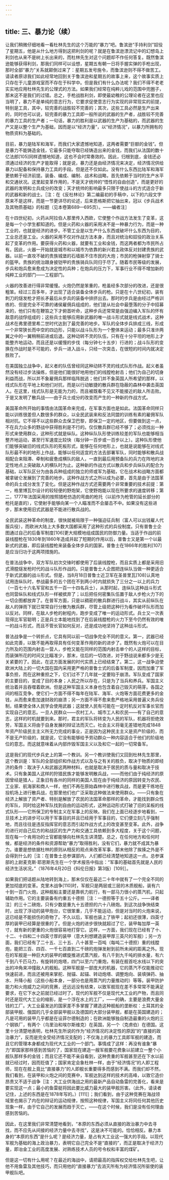 ```yaml
---
---
---
```

title: 三、暴力论（续）
---



让我们稍微仔细地看一看杜林先生的这个万能的“暴力”吧。鲁滨逊“手持利剑”奴役了星期五，他是从什么地方得到这把利剑的呢？就是在鲁滨逊漂流记中的幻想岛上利剑也从来不是树上长出来的，而杜林先生对这个问题却不作任何答复。既然鲁滨逊能够获得利剑，那我们同样可以设想，星期五有朝一日将手握实弹的手枪出现，那时全部“暴力”关系就颠倒过来了：星期五发号施令，而鲁滨逊则不得不做苦工。请读者原谅我们如此经常地回到关于鲁滨逊和星期五的故事上来，这个故事实质上只存在于儿童游戏室而不存在于科学中。但是我们有什么办法呢？我们不得不老老实实地应用杜林先生的公理式的方法。如果我们经常在纯粹儿戏的范围中兜圈子，那末这不是我们的过错。总之，手枪战胜利剑，即使最幼稚的公理论者在这里也应当明了，暴力不是单纯的意志行为，它要求促使意志行为实现的非常现实的前提，特别是工具，其中，较完善的战胜较不完善的；其次，这些工具必然是生产出来的，同时也可以说，较完善的暴力工具即一般所说的武器的生产者，战胜较不完善的暴力工具的生产者；一句话，暴力的胜利是以武器的生产为基础的，而武器的生产又是以整个生产为基础，因而是以“经济力量”，以“经济情况”，以暴力所拥有的物质资料为基础的。

目前，暴力是陆军和海军，而我们大家遗憾地知道，这两者需要“巨额的金钱”。但是暴力不能铸造金钱，它最多只能夺取已经铸造出来的金钱，而我们从法国的数十亿法郎[105]同样遗憾地知道，这也不会时常奏效的。因此，归根到底，金钱还必须通过经济的生产才能取得；就是说，暴力还是由经济情况来决定，经济情况供给暴力以配备和保持暴力工具的手段。但是还不仅如此。没有什么东西比陆军和海军更依赖于经济前提。装备、编成、编制、战术和战略，首先依赖于当时的生产水平和交通状况。这里起变革作用的，不是天才统帅的“悟性的自由创造”，而是更好的武器的发明和士兵成分的改变；天才统帅的影响最多只限于使战斗的方式适合于新的武器和新的战士。［注：在《反杜林论》第二编最初的手稿中，以下的六段文字原来不是这样，而是一节更详尽的论述，后来恩格斯把它抽出来，冠以《步兵战术及其物质基础》的标题（见本卷第689—695页）。——编者注］

在十四世纪初，火药从阿拉伯人那里传入西欧，它使整个作战方法发生了变革，这是每一个小学生都知道的。但是火药和火器的采用决不是一种暴力行为，而是一种工业的，也就是经济的进步。不管工业是以生产什么东西或破坏什么东西为目的，工业总还是工业。火器的采用不仅对作战方法本身，而且对统治和奴役的政治关系起了变革的作用。要获得火药和火器，就要有工业和金钱，而这两者都为市民所占有。因此，火器一开始就是城市和以城市为依靠的新兴君主政体反对封建贵族的武器。以前一直攻不破的贵族城堡的石墙抵不住市民的大炮；市民的枪弹射穿了骑士的盔甲。贵族的统治跟身披铠甲的贵族骑兵队同归于尽了。随着市民等级的发展，步兵和炮兵愈来愈成为决定性的兵种；在炮兵的压力下，军事行业不得不增加新的纯粹工业的部门——工程部门。

火器的改善进行得非常缓慢。火炮仍然是笨重的，枪虽经多次部分的改进，还是很粗笨。经过三百多年，才出现了适合装备全体步兵的枪。只是在十八世纪初，装有刺刀的燧发枪才把长矛最后从步兵的装备中排挤出去。那时的步兵是由经过严格训练的、但是完全不可靠的诸侯雇佣兵组成的，他们是从社会中最堕落的分子中招募来的，他们只有在鞭笞之下才俯首听命，这种步兵还常常是由强迫编入军队的怀有敌意的战俘组成的；这些兵士能够应用新武器的唯一战斗形式就是线式战术，这种战术在弗里德里希二世时代达到了最完善的地步。军队的全体步兵排成三线，形成一个非常狭长而中空的四边形，只能以战斗队形为一个整体来运动；最多只准许两翼之中的一翼稍稍前进或后退。这种动转不灵的队伍，只有在十分平坦的地形上才能整齐地运动，而且还是以缓慢的步伐（每分钟七十五步）行进的；战斗队形的变换在作战时是不可能的，步兵一进入战斗，只经一次突击，在很短的时间内就决定胜败了。

在美国独立战争中，起义者的队伍曾经同这种动转不灵的线式队形作战。起义者虽然没有经过步法操练，但是他们能很好地用他们的线膛枪射击；他们为自己的切身利益而战，所以并不象雇佣兵那样临阵脱逃；他们并不象英国人所希望的那样，以线式队形在平地上和他们对抗，而是以行动敏捷的散兵群在隐蔽的森林中袭击英国人。在这里，线式队形是无能为力的，而且被既看不见又不能接近的敌人所击败。于是又发明了散兵战——由于兵士成分的改变而产生的一种新的作战方式。

美国革命所开始的事情由法国革命来完成，在军事方面也是如此。法国革命同样只能以训练很差但人数很多的群众，以全民武装来和反法同盟的训练有素的雇佣军队相对抗。它不得不以这些群众去保卫巴黎，即保卫一定的地区，但要做到这一点，不在兵力众多的野战中获得胜利是不行的。仅仅散兵群已经不够了；必须找出一种形式来使用群众，这种形式就是纵队。这种纵队队形使训练较差的军队也能够相当整齐地运动，甚至行军速度比较快（每分钟一百步或一百步以上）。这种队形使他们能够突破旧的线式队形的死板形式，能够在任何地形上，也就是说能够在对线式队形最不利的地形上作战，能够以任何适宜的方法去部署军队，同时能够和散兵战相配合来阻滞、牵制和疲惫成横队的敌人，一直到最后用预备队的兵力在阵地的决定性地点上突破敌人的横队时为止。这种新的作战方式以散兵和步兵纵队的配合为基础，以军队区分为由各兵种组成的独立的师或军为基础，它在战术和战略方面都被拿破仑发展到了完善的地步。这种作战方式之所以成为必要，首先是由于法国革命的兵士成分发生了变化。但是这种作战方式还需要两个非常重要的技术前提：第一，格里博瓦尔设计的较轻便的野炮架，它使野炮能以现在所要求的速度转移；第二，1777年法国采用的按照猎枪仿造的弯曲的枪托（以前作为枪管的延长部分的枪托是直的），它使射手能够向某一个人瞄准而不会屡击不中。如果没有这些进步，那末使用旧式武器是不能进行散兵战的。

全民武装这种革命的制度，很快就被局限于一种强迫征兵制（富人可以出钱雇人代服兵役），而欧洲大陆上大多数大国都采用了这种形式的兵役制度。只有普鲁士企图通过自己的后备军制度[106]更大规模地组成国民的防御力量。当适于作战的前装线膛枪在1830年到1860年造成并起了短期的作用以后，普鲁士又是第一个以最新式的武器，即后装线膛枪来装备全体步兵的国家。普鲁士在1866年的胜利[107]是应当归功于这两项措施的。

在普法战争中，双方军队初次交锋时都使用了后装线膛枪，而且实质上都是采用旧式滑膛燧发枪时代的战斗队形作战的。只是普鲁士人企图把连纵队当做一种更适合于新式武器的战斗形式。但是，当8月18日普鲁士近卫军在圣普里瓦[108]认真地试用连纵队时，参战最多的五个团在不到两小时内就损失了三分之一以上的兵力（一百七十六名军官和五千一百一十四名兵士），从那时起，连纵队这种战斗形式也同营纵队和线式队形一样被摈弃了；以后把任何密集队伍置于敌人步枪火力下的一切企图都放弃了。在普军方面，只是以稠密的散兵群进行战斗，其实从前纵队在敌人的弹雨下就已常常自行分散为散兵群，尽管上级把这种行为看作破坏队形而加以反对。同样，在敌人步枪的射程内，跑步变成了唯一的运动形式。兵士又一次表现得比军官聪明；正是兵士本能地找到了在后装线膛枪的火力下至今仍然有效的唯一的战斗形式，而且不管长官如何反对，还是成功地坚持了这种战斗形式。

普法战争是一个转折点，它具有同以前一切战争完全不同的意义。第一，武器已经如此完善，以致不能再取得具有任何变革作用的新的进步了。既然有火炮可以在目力所及的范围内射击一营人，步枪又能在同样的范围内射击单个的人这样的目标，而装弹所花的时间又比瞄准少，那末，往后的一切改进，对于野战说来都多少是无关紧要的了。因此，在这方面发展的时代实质上已经结束了。第二，这一战争迫使欧洲大陆上的一切大国在国内采用更严格的普鲁士式的后备军制度，因而加重了军事负担，而在这种重担之下，它们过不了几年就一定要陷于崩溃。军队变成了国家的主要目的，变成了目的本身；人民之所以存在，只是为了当兵和养兵。军国主义统治着并且吞噬着欧洲。但是这种军国主义本身也包含着自己毁灭的萌芽。各国之间的相互竞争，使它们一方面不得不每年在陆军、海军、火炮等方面花费更多的金钱，从而愈来愈加速财政的崩溃；另一方面不得不愈来愈严格地采用普遍义务兵役制，结果使全体人民学会使用武器；这就使人民有可能在一定时机反对军事长官而实现自己的意志。一旦人民群众——农村工人、城市工人和农民——有了自己的意志，这样的时机就要到来。那时，君主的军队将转变为人民的军队，机器将拒绝效劳，军国主义将由于自身发展的辩证法而灭亡。社会主义将毫无差错地完成1848年资产阶级民主主义所无力完成的事业，正是因为这种民主主义是资产阶级的，而不是无产阶级的，就是说，它没有能够给予劳动群众一种内容适合于他们的阶级地位的意志。而这就意味着从内部炸毁军国主义以及和它一起的一切常备军。

这是我们的现代步兵史上的第一个教训。另一个教训使我们又回到杜林先生那里，这个教训是：军队的全部组织和作战方式以及与之有关的胜负，取决于物质的即经济的条件：取决于人和武器这两种材料，也就是取决于居民的质与量和取决于技术。只有象美国人这样的狩猎民族才能够发明散兵战，——而他们由于纯经济的原因曾经是猎人，正象旧有各州的同样的美国人现在由于纯经济的原因转变为农民、工业家、航海家和商人一样，他们不再在原始森林中进行散兵战，而是更干练地在投机场上进行散兵战，在那里他们也广泛采取这种做法来使用群众。——只有象在经济上解放了资产者、特别是解放了农民的法国革命那样的革命，才能找到群众性的军队，同时给这种军队找到自由的运动形式，这种运动形式打破了旧的呆板的线式队形——它所保卫的专制主义在军事上的反映。我们在上面已经逐步地看到，一旦技术上的进步可以用于军事目的并且已经用于军事目的，它们便立刻几乎强制地，而且往往是违反指挥官的意志而引起作战方式上的改变甚至变革。此外，战争的进行对自己后方的和战区的生产力和交通工具依赖到多大程度，关于这个问题，现在每一个肯用功的士官都能够向杜林先生讲清楚。总之，在任何地方和任何时候，都是经济的条件和资源帮助“暴力”取得胜利，没有它们，暴力就不成其为暴力。谁要是想依据杜林的原则从相反的观点来改革军事，那末他除了挨揍之外是不会得到什么的［注：在普鲁士总参谋部内，人们都已经清楚地知道这一点。总参谋部的上尉麦克斯·耶恩斯先生在一个学术报告中指出：“军事的基础首先就是人民的经济生活状况。”（1876年4月20日《科伦日报》第3版）[109]］。

如果我们把话题从陆地转到海上，那末仅仅在最近二十年中就有了一个完全不同的更加彻底的变革。克里木战争[110]时，军舰只是两层或三层的木质舰船，装有六十到一百门火炮，这种舰船主要还是靠帆力航行，有一部马力很小的蒸汽机，只起辅助作用。它的主要装备有约重五十德担［注：一德担等于五十公斤。——译者注］的三十二磅炮，只有少数是重九十五德担的六十八磅炮。到这次战争快结束时，出现了浮动的装甲炮台，它很笨重，几乎不能运动，但是对当时的火炮来说，这已经是不能损伤的奇物了。不久以后，军舰也装上了铁甲；起初还很薄，四英寸厚的装甲已经算是很重的了。但是火炮的进步很快就超过了它，装甲每加厚一英寸，就有新的更重的火炮很容易地打穿它。这样，一方面，我们现在已经有了十、十二、十四和二十四英寸厚的装甲（意大利想建造装甲厚三英尺的军舰）；另一方面，我们已经有了二十五、三十五、八十甚至一百吨（每吨二十德担）重的线膛炮，能把三百、四百、一千七百直到二千磅的炮弹发射到前所未闻的距离之外。现在的军舰是一种巨大的装甲的螺旋推进式蒸汽舰，有八千到九千吨的排水量，有六千到八千匹马力，有旋转的炮塔，四门以至六门重炮，有装在舰首吃水线以下的突出的冲角来冲撞敌人的舰船。这种军舰是一部庞大的机器，它的蒸汽不仅能推动它快速前进，而且还被用来掌舵、抛锚、起锚、转动炮塔、调整炮向、装填弹药、抽水、升降小船（这些小船本身，一部分也是用蒸汽的力量推动的）等等。装甲防护能力和火炮威力之间的竞赛，还远远没有结束，以致军舰现在差不多常常不能满足要求，在它下水之前就已经过时了。现代的军舰不仅是现代大工业的产物，而且同时还是现代大工业的缩影，是一个浮在水上的工厂，——的确，主要是浪费大量金钱的工厂。大工业最发达的国家差不多掌握了建造这种舰船的垄断权：土耳其的全部装甲舰、俄国的几乎全部装甲舰以及德国的大部分装甲舰，都是在英国建造的；凡是可用的装甲几乎都是在设菲尔德制造的；在欧洲能够独自制造最重的火炮的三个钢铁厂，有两个（乌里治和埃尔斯维克）在英国，另一个（克虏伯）在德国。这里十分清楚地表明，杜林先生所说的作为“经济情况的决定性的原因”的“直接的政治暴力”，反而是完全受经济情况支配的；不仅海上的暴力工具即军舰的建造，而且它的管理本身都成为现代大工业的一个部门。事情成了这样：再没有谁象“暴力”即国家那样感到苦恼的了，国家现在建造一艘军舰要花费象以前建立一整个小舰队那样多的金钱；而且它还不能不亲自看到，这种贵重的军舰甚至还在下水以前就已经过时，因而贬值了；国家肯定会象杜林一样，由于“经济情况”的人即工程师，现在在舰上竟比“直接暴力”的人即舰长重要得多而感到不满。而我们却不然，我们看到，在装甲和火炮之间的竞赛中，军舰达到这样的技术的高峰，以致它造价昂贵又不适于战争［注：大工业供海战之用的最新产品自动鱼雷的完善化，看来是要实现这一点；最小的鱼雷艇将因此要比威力最大的装甲舰厉害。（此外，请读者记住，上述的东西是在1878年写的。）[111]］；我们看到，由于这种竞赛在海战领域里也揭示了内在的辩证的运动规律，按照这种规律，军国主义将同任何其他历史现象一样，由于它自己的发展而趋于灭亡，——在这个时候，我们是没有任何理由感到苦恼的。

因此，在这里我们非常清楚地看到，“本原的东西必须从直接的政治暴力中去寻找，而不应先从间接的经济力量中去寻找”，这是决不可能的。恰恰相反。暴力本身的“本原的东西”是什么呢？是经济力量，是占有大工业这一强大的手段。以现代军舰为基础的海上政治暴力，表明它自己完全不是“直接的”，而正是取决于经济力量，即冶金工业的高度发展、对熟练技术人员的号令权和丰富的煤矿。

但是这一切有什么用呢？在最近的海战中，请把最高的指挥权交给杜林先生吧，让他不用鱼雷及其他技巧，而只用他的“直接暴力”去消灭所有为经济情况所驱使的装甲舰队吧。